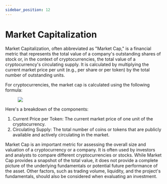 ```yaml
---
sidebar_position: 12
---
```


# Market Capitalization

Market Capitalization, often abbreviated as "Market Cap," is a financial metric that represents the total value of a company's outstanding shares of stock or, in the context of cryptocurrencies, the total value of a cryptocurrency's circulating supply. It is calculated by multiplying the current market price per unit (e.g., per share or per token) by the total number of outstanding units.

For cryptocurrencies, the market cap is calculated using the following formula:

<figure>
  <img
    src={
      require("@site/static/img/glossary/market-capitalization-1.webp").default
    }
  />
</figure>

Here's a breakdown of the components:

1. Current Price per Token: The current market price of one unit of the cryptocurrency.
2. Circulating Supply: The total number of coins or tokens that are publicly available and actively circulating in the market.

Market Cap is an important metric for assessing the overall size and valuation of a cryptocurrency or a company. It is often used by investors and analysts to compare different cryptocurrencies or stocks. While Market Cap provides a snapshot of the total value, it does not provide a complete picture of the underlying fundamentals or potential future performance of the asset. Other factors, such as trading volume, liquidity, and the project's fundamentals, should also be considered when evaluating an investment.
